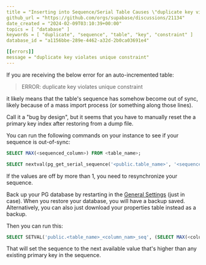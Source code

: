 ```yaml
---
title = "Inserting into Sequence/Serial Table Causes \"duplicate key violates unique constraint\" Error"
github_url = "https://github.com/orgs/supabase/discussions/21134"
date_created = "2024-02-09T03:10:39+00:00"
topics = [ "database" ]
keywords = [ "duplicate", "sequence", "table", "key", "constraint" ]
database_id = "a1156bbe-289e-4462-a32d-2b0ca03691e4"

[[errors]]
message = "duplicate key violates unique constraint"
---
```


If you are receiving the below error for an auto-incremented table:

> ERROR: duplicate key violates unique constraint

it likely means that the table's sequence has somehow become out of sync, likely because of a mass import process (or something along those lines).

Call it a "bug by design", but it seems that you have to manually reset the a primary key index after restoring from a dump file.

You can run the following commands on your instance to see if your sequence is out-of-sync:

```sql
SELECT MAX(<sequenced_column>) FROM <table_name>;

SELECT nextval(pg_get_serial_sequence('<public.table_name>', '<sequenced_column_name>'));
```

If the values are off by more than 1, you need to resynchronize your sequence.

Back up your PG database by restarting in the [General Settings](/dashboard/project/_/settings/general) (just in case). When you restore your database, you will have a backup saved. Alternatively, you can also just download your properties table instead as a backup.

Then you can run this:

```sql
SELECT SETVAL('public.<table_name>_<column_nam>_seq', (SELECT MAX(<column_name>) FROM <table_name>)+1);
```

That will set the sequence to the next available value that's higher than any existing primary key in the sequence.
